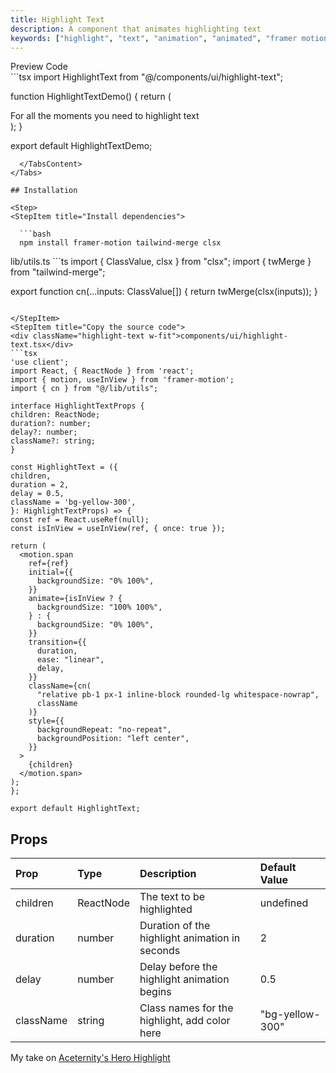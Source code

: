 ```yaml
---
title: Highlight Text
description: A component that animates highlighting text
keywords: ["highlight", "text", "animation", "animated", "framer motion", "tailwind"]
---
```


<Tabs defaultValue="preview" className="pt-5 pb-1">
  <TabsList className="">
    <TabsTrigger value="preview">Preview</TabsTrigger>
    <TabsTrigger value="code">Code</TabsTrigger>
  </TabsList>
  <TabsContent value="preview" className="">
  <div className="preview not-prose flex w-full justify-center p-2 sm:p-10 items-center">
    <HighlightTextDemo/>
  </div>
  </TabsContent>
  <TabsContent value="code">
```tsx
import HighlightText from "@/components/ui/highlight-text";

function HighlightTextDemo() {
    return (
      <div className='text-center text-5xl font-bold max-w-3xl mx-auto leading-tight'>
        For all the moments you need to <HighlightText className='bg-gradient-to-r from-sky-300 to-blue-300 dark:from-sky-600 dark:to-blue-600'>highlight text</HighlightText>
      </div>
    );
  }
  
export default HighlightTextDemo;
```
  </TabsContent>
</Tabs>

## Installation

<Step>
<StepItem title="Install dependencies">

  ```bash
  npm install framer-motion tailwind-merge clsx
  ```

</StepItem>
<StepItem title="Add util file">
  lib/utils.ts
  ```ts
  import { ClassValue, clsx } from "clsx";
  import { twMerge } from "tailwind-merge";

  export function cn(...inputs: ClassValue[]) {
    return twMerge(clsx(inputs));
  }
  ```

</StepItem>
<StepItem title="Copy the source code">
<div className="highlight-text w-fit">components/ui/highlight-text.tsx</div>
```tsx
'use client';
import React, { ReactNode } from 'react';
import { motion, useInView } from 'framer-motion';
import { cn } from "@/lib/utils";

interface HighlightTextProps {
  children: ReactNode;
  duration?: number;
  delay?: number;
  className?: string;
}

const HighlightText = ({
  children,
  duration = 2,
  delay = 0.5,
  className = 'bg-yellow-300',
}: HighlightTextProps) => {
  const ref = React.useRef(null);
  const isInView = useInView(ref, { once: true });

  return (
    <motion.span
      ref={ref}
      initial={{
        backgroundSize: "0% 100%",
      }}
      animate={isInView ? {
        backgroundSize: "100% 100%",
      } : {
        backgroundSize: "0% 100%",
      }}
      transition={{
        duration,
        ease: "linear",
        delay,
      }}
      className={cn(
        "relative pb-1 px-1 inline-block rounded-lg whitespace-nowrap",
        className
      )}
      style={{
        backgroundRepeat: "no-repeat",
        backgroundPosition: "left center",
      }}
    >
      {children}
    </motion.span>
  );
};

export default HighlightText;
```
</StepItem>
</Step>

## Props

|Prop          |Type        |Description |Default Value |
| :------------ | :--------- | :---------- |:----------|
| <span className="highlight-text">children</span>   | <span className="highlight-text">ReactNode</span>    | The text to be highlighted | <span className="highlight-text">undefined</span> |
| <span className="highlight-text">duration</span>   | <span className="highlight-text">number</span>    | Duration of the highlight animation in seconds  | <span className="highlight-text">2</span> |
| <span className="highlight-text">delay</span>   | <span className="highlight-text">number</span>    | Delay before the highlight animation begins | <span className="highlight-text">0.5</span> |
| <span className="highlight-text">className</span>   | <span className="highlight-text">string</span>    | Class names for the highlight, add color here | <span className="highlight-text">"bg-yellow-300"</span> |

My take on <a href="https://ui.aceternity.com/components/hero-highlight" target="_blank" rel="noopener noreferrer">Aceternity's Hero Highlight</a>